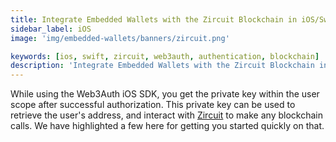 ```yaml
---
title: Integrate Embedded Wallets with the Zircuit Blockchain in iOS/Swift Applications
sidebar_label: iOS
image: 'img/embedded-wallets/banners/zircuit.png'

keywords: [ios, swift, zircuit, web3auth, authentication, blockchain]
description: 'Integrate Embedded Wallets with the Zircuit Blockchain in iOS/Swift Applications | Embedded Wallets'
---
```



<SEO
  title="Integrate Embedded Wallets with the Zircuit Blockchain in iOS/Swift Applications"
  description="Integrate Embedded Wallets with the Zircuit Blockchain in iOS/Swift Applications | Embedded Wallets"
  image="https://docs.metamask.io/img/embedded-wallets/banners/zircuit.png"
  slug="/embedded-wallets/connect-blockchain/evm/zircuit/ios"
/>

While using the Web3Auth iOS SDK, you get the private key within the user scope after successful authorization. This private key can be used to retrieve the user's address, and interact with [Zircuit](https://zircuit.com/) to make any blockchain calls. We have highlighted a few here for getting you started quickly on that.

<EVMInteraction />
